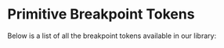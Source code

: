 
<Meta title="Tokens/Primitives/Breakpoints" />

# Primitive Breakpoint Tokens

Below is a list of all the breakpoint tokens available in our library:

<BreakpointTable />
